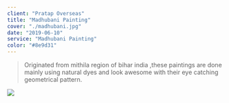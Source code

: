 ```yaml
---
client: "Pratap Overseas"
title: "Madhubani Painting"
cover: "./madhubani.jpg"
date: "2019-06-10"
service: "Madhubani Painting"
color: "#8e9d31"
---
```


> Originated from mithila region of bihar india ,these paintings are done mainly using natural dyes 
and look awesome with their eye catching geometrical pattern.

![](./madhubani.jpg)
